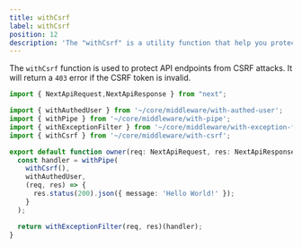 ```yaml
---
title: withCsrf
label: withCsrf
position: 12
description: 'The "withCsrf" is a utility function that help you protect API endpoints from CSRF attacks.'
---
```


The `withCsrf` function is used to protect API endpoints from CSRF attacks. It will return a `403` error if the CSRF token is invalid.

```ts {10}
import { NextApiRequest,NextApiResponse } from "next";

import { withAuthedUser } from '~/core/middleware/with-authed-user';
import { withPipe } from '~/core/middleware/with-pipe';
import { withExceptionFilter } from '~/core/middleware/with-exception-filter';
import { withCsrf } from '~/core/middleware/with-csrf';

export default function owner(req: NextApiRequest, res: NextApiResponse) {
  const handler = withPipe(
    withCsrf(),
    withAuthedUser,
    (req, res) => {
      res.status(200).json({ message: 'Hello World!' });
    }
  );

  return withExceptionFilter(req, res)(handler);
}
```
